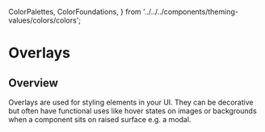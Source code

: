   ColorPalettes,
  ColorFoundations,
} from '../../../components/theming-values/colors/colors';


# Overlays

## Overview

Overlays are used for styling elements in your UI. They can be decorative but often have functional uses like hover states on images or backgrounds when a component sits on raised surface e.g. a modal.

<ColorFoundations isOverlay />
